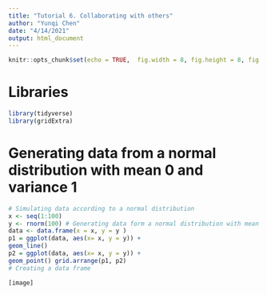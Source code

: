```yaml
---
title: "Tutorial 6. Collaborating with others"
author: "Yunqi Chen"
date: "4/14/2021"
output: html_document
---
```


```r
knitr::opts_chunk$set(echo = TRUE,  fig.width = 8, fig.height = 8, fig.alig = "center")
```

# Libraries

```r
library(tidyverse)
library(gridExtra)
```

# Generating data from a normal distribution with mean 0 and variance 1

```r
# Simulating data according to a normal distribution
x <- seq(1:100)
y <- rnorm(100) # Generating data form a normal distribution with mean 0 and variance 1
data <- data.frame(x = x, y = y )
p1 = ggplot(data, aes(x= x, y = y)) +
geom_line()
p2 = ggplot(data, aes(x= x, y = y)) +
geom_point() grid.arrange(p1, p2)
# Creating a data frame
```


```r
[image]

```

